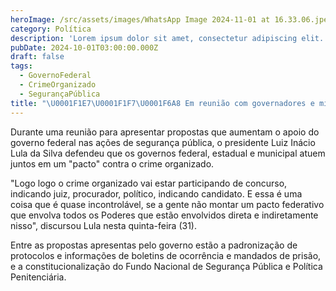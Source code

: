 ```yaml
---
heroImage: /src/assets/images/WhatsApp Image 2024-11-01 at 16.33.06.jpeg
category: Política
description: 'Lorem ipsum dolor sit amet, consectetur adipiscing elit. Donec non dia'
pubDate: 2024-10-01T03:00:00.000Z
draft: false
tags:
  - GovernoFederal
  - CrimeOrganizado
  - SegurançaPública
title: "\U0001F1E7\U0001F1F7\U0001F6A8 Em reunião com governadores e ministros, Lula defende 'pacto' contra ampliação do crime organizado"
---
```


Durante uma reunião para apresentar propostas que aumentam o apoio do governo federal nas ações de segurança pública, o presidente Luiz Inácio Lula da Silva defendeu que os governos federal, estadual e municipal atuem juntos em um "pacto" contra o crime organizado.

"Logo logo o crime organizado vai estar participando de concurso, indicando juiz, procurador, político, indicando candidato. E essa é uma coisa que é quase incontrolável, se a gente não montar um pacto federativo que envolva todos os Poderes que estão envolvidos direta e indiretamente nisso", discursou Lula nesta quinta-feira (31).

Entre as propostas apresentas pelo governo estão a padronização de protocolos e informações de boletins de ocorrência e mandados de prisão, e a constitucionalização do Fundo Nacional de Segurança Pública e Política Penitenciária.
